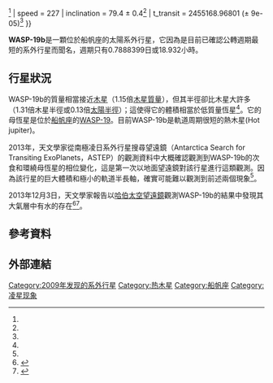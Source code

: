 {{Planetbox begin
| name = WASP-19b
}}
{{Planetbox image
| image = Exoplanet Comparison WASP-19 b.png
| caption = 木星和 WASP-19b 體積比較
}}
{{Planetbox star
| star = [[WASP-19|WASP-19]]
| constell = [[船帆座|船帆座]]
| RA = {{RA|09|53|40.07}}
| DEC = {{DEC|-45|39|33.06}}
| app_mag = 12.3
| dist_ly = 815
| dist_pc = 250<ref name="Hebb2010" />
| class = G8V<ref name="EPE" />
| mass = 0.95<ref name="EPE" />
}}
{{Planetbox orbit
| semimajor = 0.01655 (± 0.00013)<ref name="EPE">{{cite web|url=http://exoplanet.eu/planet.php?p1=WASP-19&p2=b|title=Notes for planet WASP-19b|work=The Extrasolar Planets Encyclopaedia|accessdate=2009-12-10|archive-date=2012-07-09|archive-url=https://www.webcitation.org/691q1S670?url=http://exoplanet.eu/planet.php?p1=WASP-19|dead-url=no}}</ref>
| semimajor_gm = 2.45
| periastron = 0.0161
| periastron_gm = 2.41
| apastron = 0.0167
| apastron_gm = 2.49
| period = 0.78884 (± 3e-07)<ref name="Hebb2010" />
| period_hour = 18.93216
| eccentricity = 0.0046 {{±|0.0044|0.0028}}<ref name="EPE" />
| speed = 227
| inclination = 79.4 ± 0.4<ref name="EPE" />
| t_transit = 2455168.96801 (± 9e-05)<ref name="EPE" />
}}
{{Planetbox character
| mass = 1.168 ± 0.023<ref name="EPE" />
| radius = 1.386 ± 0.032<ref name="EPE" />
| density = 680<ref name="Hebb2010" />
| temperature = 2009<ref name="Hebb2010" />
| geometric_albedo = <0.26 <ref name="arxiv.org">{{Cite web |url=http://arxiv.org/abs/1303.0973 |title=The secondary eclipses of WASP-19b as seen by the ASTEP 400 telescope from Antarctica |access-date=2017-09-15 |archive-date=2021-08-24 |archive-url=https://web.archive.org/web/20210824221256/https://arxiv.org/abs/1303.0973 }}</ref>
}}
{{Planetbox discovery
| discovery_date = 2009年12月10日<ref name="Hebb2010">{{cite journal | url=http://www.iop.org/EJ/abstract/0004-637X/708/1/224| author=Hebb et al.| title=WASP-19b: THE SHORTEST PERIOD TRANSITING EXOPLANET YET DISCOVERED| journal=[[The_Astrophysical_Journal|The Astrophysical Journal]]| volume=708|pages=224–231 |year=2010|bibcode = 2010ApJ...708..224H |doi = 10.1088/0004-637X/708/1/224 | issue=1}}</ref>
| discoverers = Hebb et al. ([[超廣角尋找行星|SuperWASP]])<ref name = "Hebb2010" />
| discovery_site = 
| discovery_method = 凌日法<ref name = "Hebb2010" />
| discovery_status = 已出版論文<ref name = "Hebb2010" />
}}
{{Planetbox reference
| star = WASP-19
| planet = b
}}
{{Planetbox end}}

'''WASP-19b'''是一顆位於船帆座的太陽系外行星，它因為是目前已確認公轉週期最短的系外行星而聞名，週期只有0.7888399日或18.932小時。

==行星狀況==
WASP-19b的質量相當接近[[木星|木星]]（1.15倍[[木星質量|木星質量]]），但其半徑卻比木星大許多（1.31倍木星半徑或0.13倍[[太陽半徑|太陽半徑]]）；這使得它的體積相當於低質量恆星<ref name = "Hebb2010" />。它的母恆星是位於[[船帆座|船帆座]]的[[WASP-19|WASP-19]]。目前WASP-19b是軌道周期很短的熱木星(Hot jupiter)。

2013年，天文學家從南極凌日系外行星搜尋望遠鏡（Antarctica Search for Transiting ExoPlanets，ASTEP）的觀測資料中大概確認觀測到WASP-19b的次食和環繞母恆星的相位變化，這是第一次以地面望遠鏡對該行星進行這類觀測。因為該行星的巨大體積和極小的軌道半長軸，確實可能難以觀測到前述兩個現象<ref name="arxiv.org"/>。

2013年12月3日，天文學家報告以[[哈伯太空望遠鏡|哈伯太空望遠鏡]]觀測WASP-19b的結果中發現其大氣層中有水的存在<ref name="NASA-20131203">{{cite web |author=Staff |title=Hubble Traces Subtle Signals of Water on Hazy Worlds |url=http://www.nasa.gov/content/goddard/hubble-traces-subtle-signals-of-water-on-hazy-worlds/ |publisher=[[NASA|NASA]] |date=3 December 2013 |accessdate=4 December 2013 |archive-date=2019-08-30 |archive-url=https://web.archive.org/web/20190830203146/https://www.nasa.gov/content/goddard/hubble-traces-subtle-signals-of-water-on-hazy-worlds/ |dead-url=no }}</ref><ref name="ApJ-20131203">{{cite journal |last1=Mandell |first1=Avi M. |last2=Haynes |first2=Korey |last3=Sinukoff |first3=Evan |last4=Madhusudhan |first4=Nikku |last5=Burrows |first5=Adam |last6=Deming |first6=Drake |title=Exoplanet Transit Spectroscopy Using WFC3: WASP-12 b, WASP-17 b, and WASP-19 b |url=http://iopscience.iop.org/0004-637X/779/2/128/article |date=3 December 2013 |journal=[[Astrophysical_Journal|Astrophysical Journal]] |volume=779 |page=128 |doi=10.1088/0004-637X/779/2/128 |accessdate=4 December 2013 |arxiv = 1310.2949 |bibcode = 2013ApJ...779..128M }}</ref>。

==參考資料==
{{reflist}}

==外部連結==
{{commonscat-inline|WASP-19 b|WASP-19b}}

{{Sky|09|53|40.07|-|45|39|33.06}}

[[Category:2009年发现的系外行星|Category:2009年发现的系外行星]]
[[Category:热木星|Category:热木星]]
[[Category:船帆座|Category:船帆座]]
[[Category:凌星现象|Category:凌星现象]]